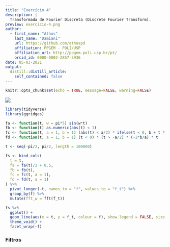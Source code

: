 ```yaml
---
title: "Exercício 4"
description: |
  Transformada de Fourier Discreta (Discrete Fourier Transform).
preview: exercicio-4.png
author:
  - first_name: "Athos"
    last_name: "Damiani"
    url: https://github.com/athospd
    affiliation: PPGEM - POLI/USP
    affiliation_url: http://ppgem.poli.usp.br/pt/
    orcid_id: 0000-0002-2857-5936
date: 05-03-2021
output:
  distill::distill_article:
    self_contained: false
---
```



```r
knitr::opts_chunk$set(echo = TRUE, message=FALSE, warning=FALSE)
```

![](exercicio-4.png)

```r
library(tidyverse)
library(ggridges)
```


```r
fa <- function(t, w = pi*5) sin(w*t)
fb <- function(t) as.numeric(abs(t) < 1)
fc <- function(t, a = 1, b = 1) (abs(t) < a/2) * ifelse(t < 0, b + t * (2*b/a), b + t * (-2*b/a))
fd <- function(t, a = 1, b = 1) (t < 0) * (t > -a/2) * (-2*b/a) * t

t <- seq(-pi/2, pi/2, length = 100000)

```


```r
fs <- bind_cols(
  t = t,
  fa = fa(t)/2 + 0.5,
  fb = fb(t),
  fc = fc(t, a = 1),
  fd = fd(t, a = 1)
) %>%
  pivot_longer(-t, names_to = "f", values_to = "f_t") %>%
  group_by(f) %>%
  mutate(fft_w = fft(f_t))

fs %>%
  ggplot() +
  geom_line(aes(x = t, y = f_t, colour = f), show.legend = FALSE, size = 2) +
  theme_void() +
  facet_wrap(~f)
```


### Filtros


```r

```

